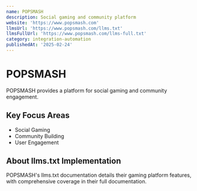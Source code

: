 ```yaml
---
name: POPSMASH
description: Social gaming and community platform
website: 'https://www.popsmash.com'
llmsUrl: 'https://www.popsmash.com/llms.txt'
llmsFullUrl: 'https://www.popsmash.com/llms-full.txt'
category: integration-automation
publishedAt: '2025-02-24'
---
```


# POPSMASH

POPSMASH provides a platform for social gaming and community engagement.

## Key Focus Areas

- Social Gaming
- Community Building
- User Engagement

## About llms.txt Implementation

POPSMASH's llms.txt documentation details their gaming platform features, with comprehensive coverage in their full documentation.
